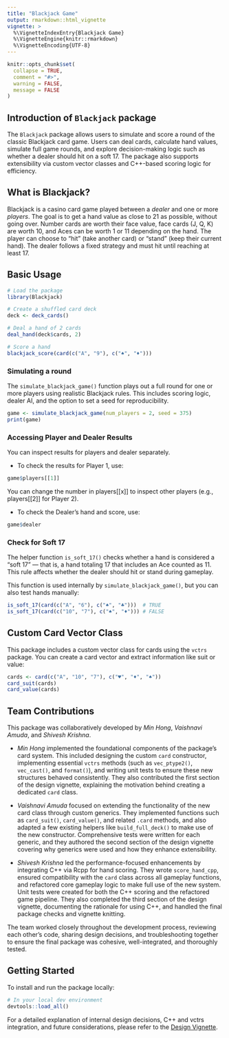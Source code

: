 ```yaml
---
title: "Blackjack Game"
output: rmarkdown::html_vignette
vignette: >
  %\VignetteIndexEntry{Blackjack Game}
  %\VignetteEngine{knitr::rmarkdown}
  %\VignetteEncoding{UTF-8}
---
```


```r
knitr::opts_chunk$set(
  collapse = TRUE,
  comment = "#>",
  warning = FALSE,
  message = FALSE
)
```

## Introduction of `Blackjack` package


The `Blackjack` package allows users to simulate and score a round of the classic Blackjack card game. Users can deal cards, calculate hand values, simulate full game rounds, and explore decision-making logic such as whether a dealer should hit on a soft 17. The package also supports extensibility via custom vector classes and C++-based scoring logic for efficiency.

## What is Blackjack?

Blackjack is a casino card game played between a *dealer* and one or more *players*. The goal is to get a hand value as close to 21 as possible, without going over. Number cards are worth their face value, face cards (J, Q, K) are worth 10, and Aces can be worth 1 or 11 depending on the hand. The player can choose to "hit" (take another card) or "stand" (keep their current hand). The dealer follows a fixed strategy and must hit until reaching at least 17.


## Basic Usage

```r
# Load the package
library(Blackjack)

# Create a shuffled card deck
deck <- deck_cards()

# Deal a hand of 2 cards
deal_hand(deck$cards, 2)

# Score a hand
blackjack_score(card(c("A", "9"), c("♠", "♦")))

```

### Simulating a round 

The `simulate_blackjack_game()` function plays out a full round for one or more players using realistic Blackjack rules. This includes scoring logic, dealer AI, and the option to set a seed for reproducibility.


```r
game <- simulate_blackjack_game(num_players = 2, seed = 375)
print(game)
```

### Accessing Player and Dealer Results

You can inspect results for players and dealer separately.

-  To check the results for Player 1, use:

```r
game$players[[1]]
```

You can change the number in players[[x]] to inspect other players (e.g., players[[2]] for Player 2).


- To check the Dealer's hand and score, use:

```r
game$dealer
```

### Check for Soft 17 

The helper function `is_soft_17()` checks whether a hand is considered a "soft 17" — that is, a hand totaling 17 that includes an Ace counted as 11. This rule affects whether the dealer should hit or stand during gameplay.

This function is used internally by `simulate_blackjack_game()`, but you can also test hands manually:

```r
is_soft_17(card(c("A", "6"), c("♠", "♣")))  # TRUE
is_soft_17(card(c("10", "7"), c("♠", "♦"))) # FALSE
```

## Custom Card Vector Class

This package includes a custom vector class for cards using the `vctrs` package. You can create a card vector and extract information like suit or value:

```r
cards <- card(c("A", "10", "7"), c("♥", "♦", "♠"))
card_suit(cards)
card_value(cards)
```


## Team Contributions

This package was collaboratively developed by *Min Hong*, *Vaishnavi Amuda*, and *Shivesh Krishna*.

- *Min Hong* implemented the foundational components of the package’s card system. This included designing the custom `card` constructor, implementing essential `vctrs` methods (such as `vec_ptype2()`, `vec_cast()`, and `format()`), and writing unit tests to ensure these new structures behaved consistently. They also contributed the first section of the design vignette, explaining the motivation behind creating a dedicated `card` class.

- *Vaishnavi Amuda* focused on extending the functionality of the new card class through custom generics. They implemented functions such as `card_suit()`, `card_value()`, and related `.card` methods, and also adapted a few existing helpers like `build_full_deck()` to make use of the new constructor. Comprehensive tests were written for each generic, and they authored the second section of the design vignette covering why generics were used and how they enhance extensibility.

- *Shivesh Krishna* led the performance-focused enhancements by integrating C++ via Rcpp for hand scoring. They wrote `score_hand_cpp`, ensured compatibility with the `card` class across all gameplay functions, and refactored core gameplay logic to make full use of the new system. Unit tests were created for both the C++ scoring and the refactored game pipeline. They also completed the third section of the design vignette, documenting the rationale for using C++, and handled the final package checks and vignette knitting.

The team worked closely throughout the development process, reviewing each other’s code, sharing design decisions, and troubleshooting together to ensure the final package was cohesive, well-integrated, and thoroughly tested.

## Getting Started 

To install and run the package locally:

```r
# In your local dev environment
devtools::load_all()
```

For a detailed explanation of internal design decisions, C++ and vctrs integration, and future considerations, please refer to the [Design Vignette]().







